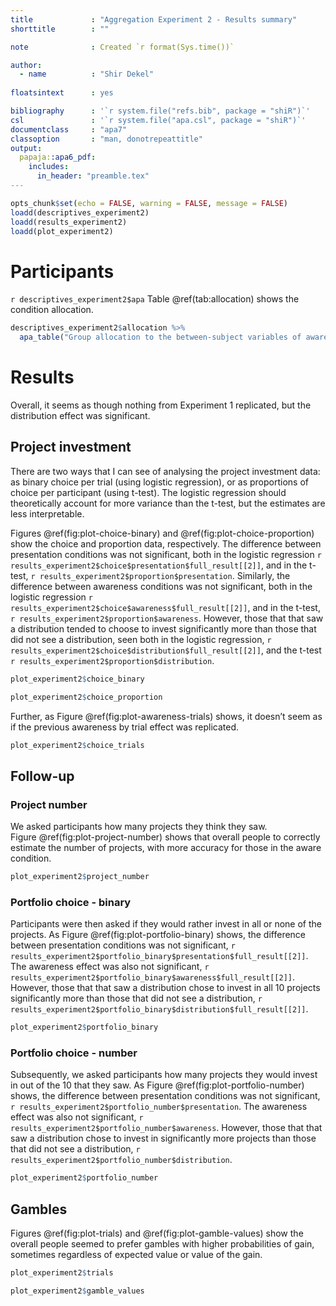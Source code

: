 ```yaml
---
title             : "Aggregation Experiment 2 - Results summary"
shorttitle        : ""

note              : Created `r format(Sys.time())`

author: 
  - name          : "Shir Dekel"
  
floatsintext      : yes

bibliography      : '`r system.file("refs.bib", package = "shiR")`'
csl               : '`r system.file("apa.csl", package = "shiR")`'
documentclass     : "apa7"
classoption       : "man, donotrepeattitle"
output: 
  papaja::apa6_pdf:
    includes: 
      in_header: "preamble.tex"
---
```


```r
opts_chunk$set(echo = FALSE, warning = FALSE, message = FALSE)
loadd(descriptives_experiment2)
loadd(results_experiment2)
loadd(plot_experiment2)
```

# Participants

`r descriptives_experiment2$apa` Table\ \@ref(tab:allocation) shows the condition allocation.

```r
descriptives_experiment2$allocation %>% 
  apa_table("Group allocation to the between-subject variables of awareness, presentation, and distribution.")
```

# Results

Overall, it seems as though nothing from Experiment 1 replicated, but the distribution effect was significant.

## Project investment

There are two ways that I can see of analysing the project investment data: as binary choice per trial (using logistic regression), or as proportions of choice per participant (using t-test). The logistic regression should theoretically account for more variance than the t-test, but the estimates are less interpretable.

Figures\ \@ref(fig:plot-choice-binary) and\ \@ref(fig:plot-choice-proportion) show the choice and proportion data, respectively. The difference between presentation conditions was not significant, both in the logistic regression `r results_experiment2$choice$presentation$full_result[[2]]`, and in the t-test, `r results_experiment2$proportion$presentation`. Similarly, the difference between awareness conditions was not significant, both in the logistic regression `r results_experiment2$choice$awareness$full_result[[2]]`, and in the t-test, `r results_experiment2$proportion$awareness`. However, those that that saw a distribution tended to choose to invest significantly more than those that did not see a distribution, seen both in the logistic regression, `r results_experiment2$choice$distribution$full_result[[2]]`, and the t-test `r results_experiment2$proportion$distribution`.

```r
plot_experiment2$choice_binary
```

```r
plot_experiment2$choice_proportion
```

Further, as Figure\ \@ref(fig:plot-awareness-trials) shows, it doesn't seem as if the previous awareness by trial effect was replicated.

```r
plot_experiment2$choice_trials
```

## Follow-up

### Project number

We asked participants how many projects they think they saw. Figure\ \@ref(fig:plot-project-number) shows that overall people to correctly estimate the number of projects, with more accuracy for those in the aware condition.

```r
plot_experiment2$project_number
```

### Portfolio choice - binary

Participants were then asked if they would rather invest in all or none of the projects. As Figure\ \@ref(fig:plot-portfolio-binary) shows, the difference between presentation conditions was not significant, `r results_experiment2$portfolio_binary$presentation$full_result[[2]]`. The awareness effect was also not significant, `r results_experiment2$portfolio_binary$awareness$full_result[[2]]`. However, those that that saw a distribution chose to invest in all 10 projects significantly more than those that did not see a distribution, `r results_experiment2$portfolio_binary$distribution$full_result[[2]]`. 

```r
plot_experiment2$portfolio_binary
```

### Portfolio choice - number

Subsequently, we asked participants how many projects they would invest in out of the 10 that they saw. As Figure\ \@ref(fig:plot-portfolio-number) shows, the difference between presentation conditions was not significant, `r results_experiment2$portfolio_number$presentation`. The awareness effect was also not significant, `r results_experiment2$portfolio_number$awareness`. However, those that that saw a distribution chose to invest in significantly more projects than those that did not see a distribution, `r results_experiment2$portfolio_number$distribution`. 

```r
plot_experiment2$portfolio_number
```

## Gambles

Figures\ \@ref(fig:plot-trials) and\ \@ref(fig:plot-gamble-values) show the overall people seemed to prefer gambles with higher probabilities of gain, sometimes regardless of expected value or value of the gain.

```r
plot_experiment2$trials
```

```r
plot_experiment2$gamble_values
```
